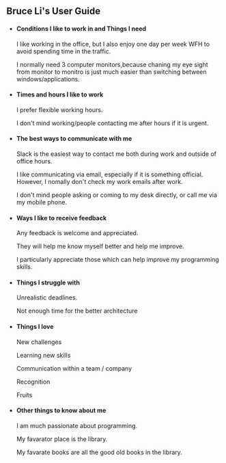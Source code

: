 
## Bruce Li's User Guide


- #### Conditions I like to work in and Things I need

  I like working in the office, but I also enjoy one day per week WFH to avoid spending time in the traffic.

  I normally need 3 computer monitors,because chaning my eye sight from monitor to monitro is just much easier than switching between windows/applications.


- #### Times and hours I like to work

  I prefer flexible working hours.

  I don't mind working/people contacting me after hours if it is urgent.


- #### The best ways to communicate with me

  Slack is the easiest way to contact me both during work and outside of office hours.

  I like communicating via email, especially if it is something official. However, I nomally don't check my work emails after work.

  I don't mind people asking or coming to my desk directly, or call me via my mobile phone.


- #### Ways I like to receive feedback

  Any feedback is welcome and appreciated.

  They will help me know myself better and help me improve.

  I particularly appreciate those which can help improve my programming skills.


- #### Things I struggle with

  Unrealistic deadlines.

  Not enough time for the better architecture

- #### Things I love

  New challenges

  Learning new skills

  Communication within a team / company

  Recognition

  Fruits


- #### Other things to know about me

  I am much passionate about programming.

  My favarator place is the library.

  My favarate books are all the good old books in the library.

